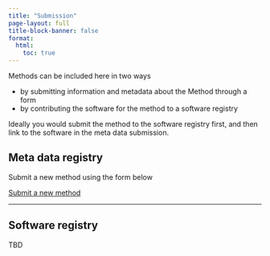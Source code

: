 ```yaml
---
title: "Submission"
page-layout: full
title-block-banner: false
format:
  html:
    toc: true
---
```


Methods can be included here in two ways 

- by submitting information and metadata about the Method through a form
- by contributing the software for the method to a software registry

Ideally you would submit the method to the software registry first, and then link to the software in the meta data submission.

## Meta data registry

Submit a new method using the form below

<a class="btn btn-primary" href="https://forms.office.com/e/2WpKRWVv6N" target="_blank" role="button">Submit a new method</a>

<!-- <iframe width="640px" height="480px" src="https://forms.office.com/Pages/ResponsePage.aspx?id=MH_ksn3NTkql2rGM8aQVG88z_X6DpwxEq0rbVlhlshFUNk85UjhLNVFJNDhTMFNUQk5OT1JSMU5QWS4u&embed=true" frameborder="0" marginwidth="0" marginheight="0" style="border: none; max-width:100%; max-height:100vh" allowfullscreen webkitallowfullscreen mozallowfullscreen msallowfullscreen> </iframe> -->

---


## Software registry

TBD
